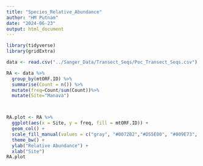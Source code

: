 ```yaml
---
title: "Species_Relative_Abundance"
author: "HM Putnam"
date: "2024-06-23"
output: html_document
---
```


```r
library(tidyverse)
library(gridExtra)
```


```r
data <- read.csv("../Sanger_Data/Transect_Seqs/Poc_Transect_Seqs.csv")

```

```r
RA <- data %>%
  group_by(mtORF.ID) %>%
  summarise(Count = n()) %>% 
  mutate(freq=Count/sum(Count))%>% 
  mutate(Site="Manava")



RA.plot <- RA %>%
  ggplot(aes(x = Site, y = freq, fill = mtORF.ID)) +
  geom_col() +
  scale_fill_manual(values = c("gray", "#0072B2","#D55E00", "#009E73", "#009E73","#E69F00","#CC79A7"))+
  theme_bw() +
  ylab("Relative Abundance") +
  xlab("Site")
RA.plot


```